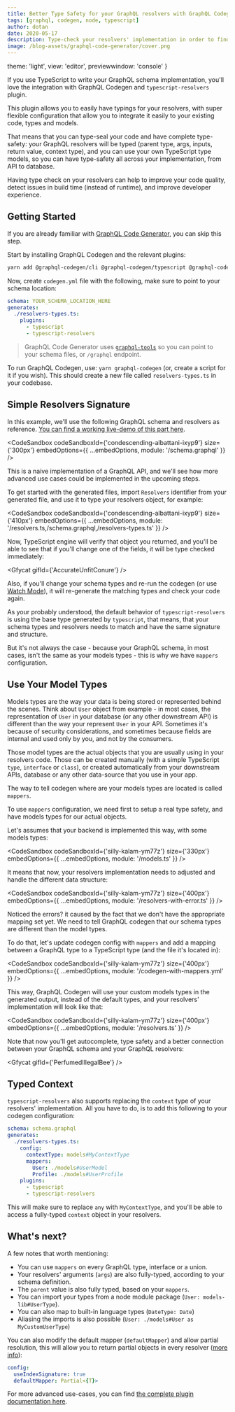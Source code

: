 ```yaml
---
title: Better Type Safety for your GraphQL resolvers with GraphQL Codegen
tags: [graphql, codegen, node, typescript]
author: dotan
date: 2020-05-17
description: Type-check your resolvers' implementation in order to find issues in build-time. Simply integrate with your existing TypeScript data models and context types.
image: /blog-assets/graphql-code-generator/cover.png
---
```


  theme: 'light',
  view: 'editor',
  previewwindow: 'console'
}

If you use TypeScript to write your GraphQL schema implementation, you'll love the integration with GraphQL Codegen and `typescript-resolvers` plugin.

This plugin allows you to easily have typings for your resolvers, with super flexible configuration that allow you to integrate it easily to your existing code, types and models.

That means that you can type-seal your code and have complete type-safety: your GraphQL resolvers will be typed (parent type, args, inputs, return value, context type), and you can use your own TypeScript type models, so you can have type-safety all across your implementation, from API to database.

Having type check on your resolvers can help to improve your code quality, detect issues in build time (instead of runtime), and improve developer experience.

## Getting Started

If you are already familiar with [GraphQL Code Generator](http://graphql-code-generator.com), you can skip this step.

Start by installing GraphQL Codegen and the relevant plugins:

```sh
yarn add @graphql-codegen/cli @graphql-codegen/typescript @graphql-codegen/typescript-resolvers
```

Now, create `codegen.yml` file with the following, make sure to point to your schema location:

```yaml
schema: YOUR_SCHEMA_LOCATION_HERE
generates:
  ./resolvers-types.ts:
    plugins:
      - typescript
      - typescript-resolvers
```

> GraphQL Code Generator uses [`graphql-tools`](http://graphql-tools.com/) so you can point to your schema files, or `/graphql` endpoint.

To run GraphQL Codegen, use: `yarn graphql-codegen` (or, create a script for it if you wish). This should create a new file called `resolvers-types.ts` in your codebase.

## Simple Resolvers Signature

In this example, we'll use the following GraphQL schema and resolvers as reference. [You can find a working live-demo of this part here](https://codesandbox.io/s/condescending-albattani-ixyp9?file=/resolvers.ts).

<CodeSandbox
  codeSandboxId={'condescending-albattani-ixyp9'}
  size={'300px'}
  embedOptions={{ ...embedOptions, module: '/schema.graphql' }}
/>

This is a naive implementation of a GraphQL API, and we'll see how more advanced use cases could be implemented in the upcoming steps.

To get started with the generated files, import `Resolvers` identifier from your generated file, and use it to type your resolvers object, for example:

<CodeSandbox
  codeSandboxId={'condescending-albattani-ixyp9'}
  size={'410px'}
  embedOptions={{
    ...embedOptions,
    module: '/resolvers.ts,/schema.graphql,/resolvers-types.ts'
  }}
/>

Now, TypeScript engine will verify that object you returned, and you'll be able to see that if you'll change one of the fields, it will be type checked immediately:

<Gfycat gifId={'AccurateUnfitConure'} />

Also, if you'll change your schema types and re-run the codegen (or use [Watch Mode](https://graphql-code-generator.com/docs/getting-started/development-workflow#watch-mode)), it will re-generate the matching types and check your code again.

As your probably understood, the default behavior of `typescript-resolvers` is using the base type generated by `typescript`, that means, that your schema types and resolvers needs to match and have the same signature and structure.

But it's not always the case - because your GraphQL schema, in most cases, isn't the same as your models types - this is why we have `mappers` configuration.

## Use Your Model Types

Models types are the way your data is being stored or represented behind the scenes. Think about `User` object from example - in most cases, the representation of `User` in your database (or any other downstream API) is different than the way your represent `User` in your API. Sometimes it's because of security considerations, and sometimes because fields are internal and used only by you, and not by the consumers.

Those model types are the actual objects that you are usually using in your resolvers code. Those can be created manually (with a simple TypeScript `type`, `interface` or `class`), or created automatically from your downstream APIs, database or any other data-source that you use in your app.

The way to tell codegen where are your models types are located is called `mappers`.

To use `mappers` configuration, we need first to setup a real type safety, and have models types for our actual objects.

Let's assumes that your backend is implemented this way, with some models types:

<CodeSandbox
  codeSandboxId={'silly-kalam-ym77z'}
  size={'330px'}
  embedOptions={{ ...embedOptions, module: '/models.ts' }}
/>

It means that now, your resolvers implementation needs to adjusted and handle the different data structure:

<CodeSandbox
  codeSandboxId={'silly-kalam-ym77z'}
  size={'400px'}
  embedOptions={{ ...embedOptions, module: '/resolvers-with-error.ts' }}
/>

Noticed the errors? it caused by the fact that we don't have the appropriate mapping set yet. We need to tell GraphQL codegen that our schema types are different than the model types.

To do that, let's update codegen config with `mappers` and add a mapping between a GraphQL type to a TypeScript type (and the file it's located in):

<CodeSandbox
  codeSandboxId={'silly-kalam-ym77z'}
  size={'400px'}
  embedOptions={{ ...embedOptions, module: '/codegen-with-mappers.yml' }}
/>

This way, GraphQL Codegen will use your custom models types in the generated output, instead of the default types, and your resolvers' implementation will look like that:

<CodeSandbox
  codeSandboxId={'silly-kalam-ym77z'}
  size={'400px'}
  embedOptions={{ ...embedOptions, module: '/resolvers.ts' }}
/>

Note that now you'll get autocomplete, type safety and a better connection between your GraphQL schema and your GraphQL resolvers:

<Gfycat gifId={'PerfumedIllegalBee'} />

## Typed Context

`typescript-resolvers` also supports replacing the `context` type of your resolvers' implementation. All you have to do, is to add this following to your codegen configuration:

```yaml
schema: schema.graphql
generates:
  ./resolvers-types.ts:
    config:
      contextType: models#MyContextType
      mappers:
        User: ./models#UserModel
        Profile: ./models#UserProfile
    plugins:
      - typescript
      - typescript-resolvers
```

This will make sure to replace `any` with `MyContextType`, and you'll be able to access a fully-typed `context` object in your resolvers.

## What's next?

A few notes that worth mentioning:

- You can use `mappers` on every GraphQL type, interface or a union.
- Your resolvers' arguments (`args`) are also fully-typed, according to your schema definition.
- The `parent` value is also fully typed, based on your `mappers`.
- You can import your types from a node module package (`User: models-lib#UserType`).
- You can also map to built-in language types (`DateType: Date`)
- Aliasing the imports is also possible (`User: ./models#User as MyCustomUserType`)

You can also modify the default mapper (`defaultMapper`) and allow partial resolution, this will allow you to return partial objects in every resolver ([more info](https://github.com/dotansimha/graphql-code-generator/issues/1133#issuecomment-456812621)):

```yaml
config:
  useIndexSignature: true
  defaultMapper: Partial<{T}>
```

For more advanced use-cases, you can find [the complete plugin documentation here](https://graphql-code-generator.com/docs/plugins/typescript-resolvers/#configuration).
